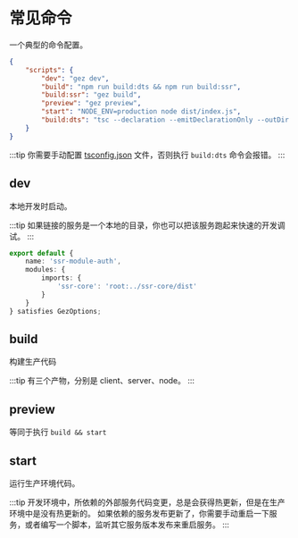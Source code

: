 # 常见命令
一个典型的命令配置。
```json
{
    "scripts": {
        "dev": "gez dev",
        "build": "npm run build:dts && npm run build:ssr",
        "build:ssr": "gez build",
        "preview": "gez preview",
        "start": "NODE_ENV=production node dist/index.js",
        "build:dts": "tsc --declaration --emitDeclarationOnly --outDir dist/src"
    }
}
```
:::tip 
你需要手动配置 [tsconfig.json](/guide/start/getting-started.html#tsconfigjson) 文件，否则执行 `build:dts` 命令会报错。
:::
## dev
本地开发时启动。

:::tip
如果链接的服务是一个本地的目录，你也可以把该服务跑起来快速的开发调试。
:::
```ts
export default {
    name: 'ssr-module-auth',
    modules: {
        imports: {
            'ssr-core': 'root:../ssr-core/dist'
        }
    }
} satisfies GezOptions;
```
## build
构建生产代码

:::tip
有三个产物，分别是 client、server、node。
:::

## preview
等同于执行 `build && start`
## start
运行生产环境代码。

:::tip
开发环境中，所依赖的外部服务代码变更，总是会获得热更新，但是在生产环境中是没有热更新的。
如果依赖的服务发布更新了，你需要手动重启一下服务，或者编写一个脚本，监听其它服务版本发布来重启服务。
:::

